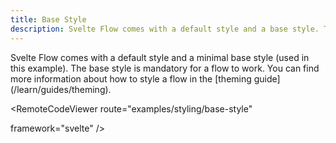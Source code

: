 ```yaml
---
title: Base Style
description: Svelte Flow comes with a default style and a base style. This example shows how the base style looks.
---
```





<ExampleLayout>
Svelte Flow comes with a default style and a minimal base style (used in this example). The base style is mandatory for a flow to work. You can find more information about how to style a flow in the [theming guide](/learn/guides/theming).

<RemoteCodeViewer
  route="examples/styling/base-style"
  
  framework="svelte"
/>
</ExampleLayout>
